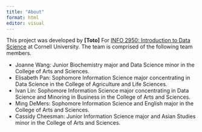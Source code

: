 ```yaml
---
title: "About"
format: html
editor: visual
---
```


This project was developed by **\[Toto\]** For [INFO 2950: Introduction to Data Science](https://info2950.infosci.cornell.edu) at Cornell University. The team is comprised of the following team members.

-   Joanne Wang: Junior Biochemistry major and Data Science minor in the College of Arts and Sciences.
-   Elisabeth Pan: Sophomore Information Science major concentrating in Data Science in the College of Agriculture and Life Sciences.
-   Ivan Lin: Sophomore Information Science major concentrating in Data Science and Minoring in Business in the College of Arts and Sciences.
-   Ming DeMers: Sophomore Information Science and English major in the College of Arts and Sciences.
-   Cassidy Cheesman: Junior Information Science major and Asian Studies minor in the College of Arts and Sciences.
